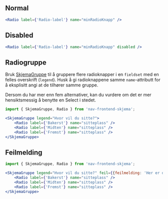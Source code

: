
## Normal

<Example>
    <Radio label={'Radio-label'} name="minRadioKnapp" />
</Example>

```jsx
<Radio label={'Radio-label'} name="minRadioKnapp" />
```

## Disabled

<Example>
    <Radio label={'Radio-label'} name="minRadioKnapp" disabled />
</Example>

```jsx
<Radio label={'Radio-label'} name="minRadioKnapp" disabled />
```

## Radiogruppe

Bruk [SkjemaGruppe](/components/skjemagruppe) til å gruppere flere radioknapper i en `fieldset` med en felles overskrift (`legend`). Husk å gi radioknappene samme `name`-attributt for å eksplisitt angi at de tilhører samme gruppe.

<Alertstripe type="info">
    Dersom du har mer enn fem alternativer, kan du vurdere om det er mer hensiktsmessig å benytte en <Lenke href="/components/select">Select</Lenke> i stedet.
</Alertstripe>

<Example>
    <SkjemaGruppe legend="Hvor vil du sitte?">
        <Radio label={'Bakerst'} name="sitteplass" />
        <Radio label={'Midten'} name="sitteplass" />
        <Radio label={'Fremst'} name="sitteplass" />
    </SkjemaGruppe>
</Example>

```jsx
import { SkjemaGruppe, Radio } from 'nav-frontend-skjema';

<SkjemaGruppe legend="Hvor vil du sitte?">
    <Radio label={'Bakerst'} name="sitteplass" />
    <Radio label={'Midten'} name="sitteplass" />
    <Radio label={'Fremst'} name="sitteplass" />
</SkjemaGruppe>
```

## Feilmelding

<Example>
    <SkjemaGruppe legend="Hvor vil du sitte?" feil={{feilmelding: 'Her er det noe feil'}}>
        <Radio label={'Bakerst'} name="sitteplass" />
        <Radio label={'Midten'} name="sitteplass" />
        <Radio label={'Fremst'} name="sitteplass" />
    </SkjemaGruppe>
</Example>

```jsx
import { SkjemaGruppe, Radio } from 'nav-frontend-skjema';

<SkjemaGruppe legend="Hvor vil du sitte?" feil={{feilmelding: 'Her er det noe feil'}}>
    <Radio label={'Bakerst'} name="sitteplass" />
    <Radio label={'Midten'} name="sitteplass" />
    <Radio label={'Fremst'} name="sitteplass" />
</SkjemaGruppe>
```
